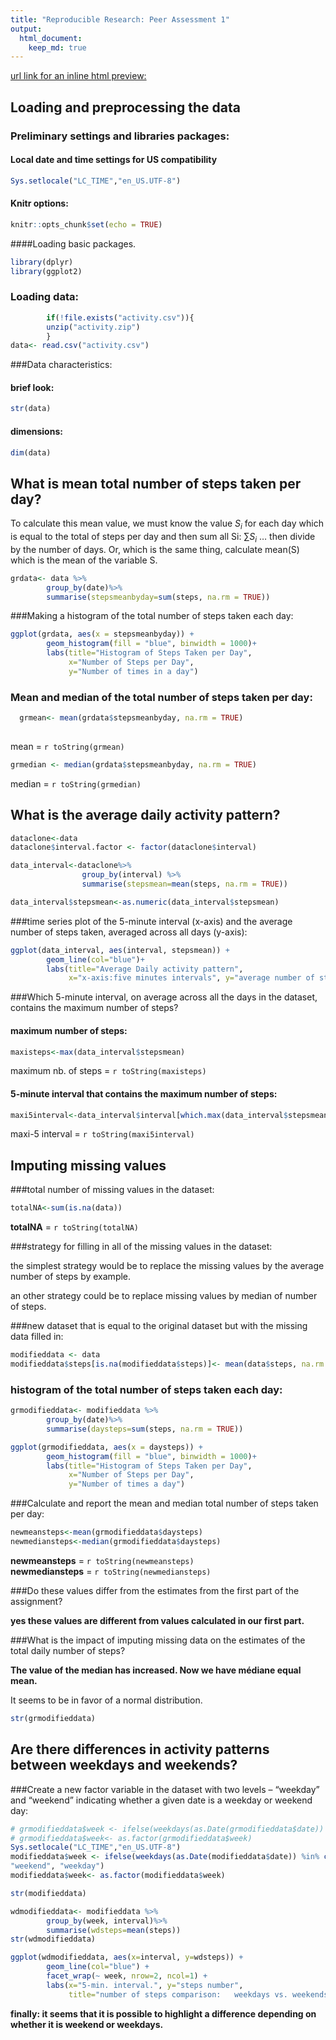 ```yaml
---
title: "Reproducible Research: Peer Assessment 1"
output: 
  html_document:
    keep_md: true
---
```



[url link for an inline html preview:](http://htmlpreview.github.io/?https://github.com/chatard/RepData_PeerAssessment1/blob/master/PA1_template.html)

## Loading and preprocessing the data

### Preliminary settings and libraries packages:
#### Local date and time settings for US compatibility 

```r
Sys.setlocale("LC_TIME","en_US.UTF-8")
```

#### Knitr options:  

```r
knitr::opts_chunk$set(echo = TRUE)
```

####Loading basic packages.

```r
library(dplyr)
library(ggplot2)
```

### Loading data:  

```r
        if(!file.exists("activity.csv")){
        unzip("activity.zip")
        }
data<- read.csv("activity.csv")
```


###Data characteristics:

#### brief look:  

```r
str(data)
```

#### dimensions:

```r
dim(data)
```

## What is mean total number of steps taken per day?

To calculate this mean value,  we must know the value $S_{i}$ for each day which is 
equal to the total of steps per day and then sum all Si: $\sum S_{i}$ ... then divide by 
the number of days. 
Or, which is the same thing, calculate mean(S)
which is the mean of the variable S.

```r
grdata<- data %>%
        group_by(date)%>%
        summarise(stepsmeanbyday=sum(steps, na.rm = TRUE))
```




###Making a histogram of the total number of steps taken each day:        

```r
ggplot(grdata, aes(x = stepsmeanbyday)) + 
        geom_histogram(fill = "blue", binwidth = 1000)+
        labs(title="Histogram of Steps Taken per Day", 
             x="Number of Steps per Day",
             y="Number of times in a day")
```


### Mean and median of the total number of steps taken per day:  
    

```r
  grmean<- mean(grdata$stepsmeanbyday, na.rm = TRUE)
  
```
  mean  =   `r toString(grmean) `
  
```r
grmedian <- median(grdata$stepsmeanbyday, na.rm = TRUE)

```

median =   `r toString(grmedian) `


## What is the average daily activity pattern?  


```r
dataclone<-data 
dataclone$interval.factor <- factor(dataclone$interval)
```

```r
data_interval<-dataclone%>% 
                group_by(interval) %>%
                summarise(stepsmean=mean(steps, na.rm = TRUE))
```


```r
data_interval$stepsmean<-as.numeric(data_interval$stepsmean)
```

###time series plot  of the 5-minute interval (x-axis) and the average number of steps taken, averaged across all days (y-axis):   

```r
ggplot(data_interval, aes(interval, stepsmean)) +
        geom_line(col="blue")+
        labs(title="Average Daily activity pattern",
             x="x-axis:five minutes intervals", y="average number of steps")
```

###Which 5-minute interval, on average across all the days in the dataset, contains the maximum number of steps?  

#### maximum number of steps:

```r
maxisteps<-max(data_interval$stepsmean)
```

maximum nb. of steps = `r toString(maxisteps) `

#### 5-minute interval that contains the maximum number of steps:

```r

maxi5interval<-data_interval$interval[which.max(data_interval$stepsmean)]
```

maxi-5 interval = `r toString(maxi5interval)`

## Imputing missing values

###total number of missing values in the dataset:   

```r
totalNA<-sum(is.na(data))
```

**totalNA** = `r toString(totalNA)`  

###strategy for filling in all of the missing values in the dataset:

the simplest strategy would be to replace the missing values by the average number of steps  by example. 

an other strategy could be to replace missing values by median of number of steps.

###new dataset that is equal to the original dataset but with the missing data filled in:

```r
modifieddata <- data
modifieddata$steps[is.na(modifieddata$steps)]<- mean(data$steps, na.rm = TRUE)
```

### histogram of the total number of steps taken each day:  

```r
grmodifieddata<- modifieddata %>%
        group_by(date)%>%
        summarise(daysteps=sum(steps, na.rm = TRUE))
```

```r
ggplot(grmodifieddata, aes(x = daysteps)) + 
        geom_histogram(fill = "blue", binwidth = 1000)+
        labs(title="Histogram of Steps Taken per Day", 
             x="Number of Steps per Day",
             y="Number of times a day")
```

###Calculate and report the mean and median total number of steps taken per day:  

```r

newmeansteps<-mean(grmodifieddata$daysteps)
newmediansteps<-median(grmodifieddata$daysteps)
```

**newmeansteps** = `r toString(newmeansteps) `  
**newmediansteps** = `r toString(newmediansteps)`

###Do these values differ from the estimates from the first part of the assignment?  


**yes these values are different from values calculated in our first part.**

###What is the impact of imputing missing data on the estimates of the total daily number of steps?

**The value of the median has increased. Now we have médiane equal mean.**

It seems to be in favor of a normal distribution.

```r
str(grmodifieddata)

```


## Are there differences in activity patterns between weekdays and weekends?  

###Create a new factor variable in the dataset with two levels – “weekday” and “weekend” indicating whether a given date is a weekday or weekend day:

```r
# grmodifieddata$week <- ifelse(weekdays(as.Date(grmodifieddata$date)) %in% c("Saturday", "Sunday"), "weekend", "weekday")
# grmodifieddata$week<- as.factor(grmodifieddata$week)
Sys.setlocale("LC_TIME","en_US.UTF-8")
modifieddata$week <- ifelse(weekdays(as.Date(modifieddata$date)) %in% c("Saturday", "Sunday"),
"weekend", "weekday")
modifieddata$week<- as.factor(modifieddata$week)


```

```r
str(modifieddata)
```


```r
wdmodifieddata<- modifieddata %>%
        group_by(week, interval)%>%
        summarise(wdsteps=mean(steps))
str(wdmodifieddata)
```



```r

ggplot(wdmodifieddata, aes(x=interval, y=wdsteps)) + 
        geom_line(col="blue") + 
        facet_wrap(~ week, nrow=2, ncol=1) +
        labs(x="5-min. interval.", y="steps number",
             title="number of steps comparison:   weekdays vs. weekends")
```

**finally: it seems that it is possible to highlight a difference depending on whether it is weekend or weekdays.**


